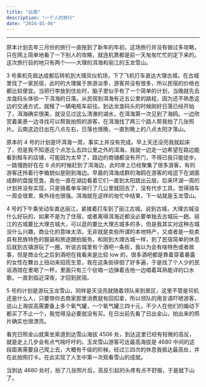 ```yaml
---
title: "云南"
description: "一个人的旅行"
date: "2024-01-06"
---
```



---

原本计划去年三月份的旅行一直拖到了新年的年初，这场旅行并没有做过多攻略，只在网上简单地看了一下别人的攻略，就连机票都是前一天匆匆忙忙的定下来的。这次旅行目的地只有两个——大理的洱海和丽江的玉龙雪山。

3 号乘机先抵达成都后转机到大理凤仪机场，下了飞机打车直达大理古城，在古城里找了一家民宿，此时的大理属于旅游淡季，游客并没有很多，所以民宿的价格也都比较便宜。当把行李放到住处时，脑子里似乎有了一个简单的计划，当晚就先去龙龛码头体验一下洱海的日落。从民宿到洱海有近五公里的路程，因为还不熟悉这边的交通方式，就租了一辆电瓶车前往。到达龙龛码头的时候刚好日落已经开始了，洱海确实很美，就没见过这么清澈的湖水，在洱海第一次见到了海鸥。一边欣赏着美景一边寻找可以帮我拍照的游客，在洱海找了两三个路人帮我拍了几张照片。云南这边日出在八点左右，日落也很晚，一直到晚上的八点太阳才落山。

原本的 4 号的计划是环洱海一周，事实上并没有完成。早上天还没亮我就起床了，但是我不知道这个点怎么去四公里之外的洱海，我就一边走一边希望在路边能看到租车的店铺，可能因为太早了，路边的商铺都没有开门，不得已我只能徒步。一路慢跑好在在 8 点的时候赶到了洱海边，此时岸上已经聚集了很多游客，有的游客还拎着行李箱貌似是刚到海边。早晨的洱海成群的海鸥在游客的戏逗下在湖面成群的盘旋觅食。我也一直在湖边看着它们一直到太阳跳出云层。后来环湖一周的计划并没有实现，只是骑着单车骑行了几公里就回去了，没有代步工具，觉得骑车一周会很累，紫外线也很强。洱海就在这样的匆忙中结束，下一站就是玉龙雪山。

4 号的下午乘坐动车直达丽江，紧接着打车到了丽江古城。说到古城，大理古城没什么好玩的，如果不是为了住宿，或者离得洱海近都没必要单独去古城玩一趟。丽江的古城要比大理古城大，可以逛的要比大理古城多的多，但是我其实对这种古城没什么兴趣，商业化的意味太浓。无非就是卖些所谓的本地特产，又或者是一些卖具有民族特色的服装和旅途跟拍服务。和刚到大理古城一样，到了民宿简单的休息后就到古镇游玩了一圈，听说古城里有个酒吧一条街，我以为会有啥特色或者故事，但是商业化之后到酒吧在我看来是比较 low 的，很多酒吧都是靠着穿着暴露的女性在舞台上扭动来招揽生意，我在这条街徘徊了好多遍，于是找了个人少的民谣酒馆在里喝了一杯，里面只有三个驻唱一边弹着吉他一边唱着耳熟能详的口水歌。一直到临近深夜，才回到民宿。

5 号的计划是游玩玉龙雪山，同样是天没亮就随着领队来到景区，这里不管是司机还是什么人，只要带你去商家那里消费就有回扣拿，所以领队的用言语吓唬游客，说山上海拔高需要备上多个氧气罐，一个氧气罐三四十元，不少人在他们的煽动下都买了不止一个，我觉得没必要就没有买。在日出前先看了日出金山，拍出来的照片确实也很漂亮。

看完日照金山就乘坐索道到达雪山海拔 4506 处，到达这里已经有轻微的高反，就是走上几步会有点气喘吁吁的。玉龙雪山游客可达最高海拔是 4680 中间的这段距离需要自己爬上去，大概有千级的阶梯，经过三四次的休息我抵达最高处，并在此拍照打卡。在此实现了人生中第一次观看雪山的成就。

当到达 4680 处时，拍了几张照片后，高反引起的头疼有点不舒服，于是就下山了。

